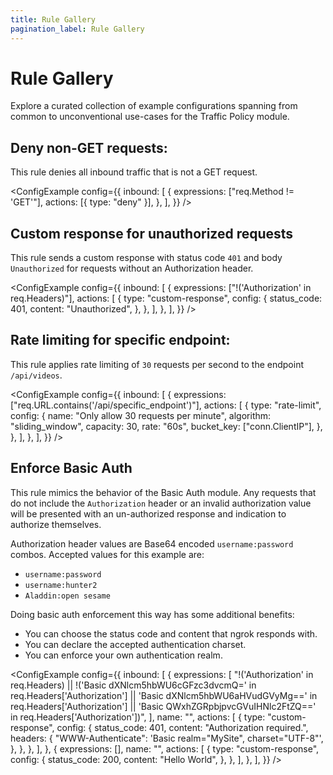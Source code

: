 ```yaml
---
title: Rule Gallery
pagination_label: Rule Gallery
---
```



# Rule Gallery

Explore a curated collection of example configurations spanning from common to unconventional use-cases for the Traffic Policy module.

## Deny non-GET requests:

This rule denies all inbound traffic that is not a GET request.

<ConfigExample
	config={{
		inbound: [
			{
				expressions: ["req.Method != 'GET'"],
				actions: [{ type: "deny" }],
			},
		],
	}}
/>

## Custom response for unauthorized requests

This rule sends a custom response with status code `401` and body `Unauthorized` for requests without an Authorization header.

<ConfigExample
	config={{
		inbound: [
			{
				expressions: ["!('Authorization' in req.Headers)"],
				actions: [
					{
						type: "custom-response",
						config: {
							status_code: 401,
							content: "Unauthorized",
						},
					},
				],
			},
		],
	}}
/>

## Rate limiting for specific endpoint:

This rule applies rate limiting of `30` requests per second to the endpoint `/api/videos`.

<ConfigExample
	config={{
		inbound: [
			{
				expressions: ["req.URL.contains('/api/specific_endpoint')"],
				actions: [
					{
						type: "rate-limit",
						config: {
							name: "Only allow 30 requests per minute",
							algorithm: "sliding_window",
							capacity: 30,
							rate: "60s",
							bucket_key: ["conn.ClientIP"],
						},
					},
				],
			},
		],
	}}
/>

## Enforce Basic Auth

This rule mimics the behavior of the Basic Auth module. Any requests that do not include the `Authorization` header or an invalid authorization
value will be presented with an un-authorized response and indication to authorize themselves.

Authorization header values are Base64 encoded `username:password` combos. Accepted values for this example are:

- `username:password`
- `username:hunter2`
- `Aladdin:open sesame`

Doing basic auth enforcement this way has some additional benefits:

- You can choose the status code and content that ngrok responds with.
- You can declare the accepted authentication charset.
- You can enforce your own authentication realm.

<ConfigExample
	config={{
		inbound: [
			{
				expressions: [
					"!('Authorization' in req.Headers) || !('Basic dXNlcm5hbWU6cGFzc3dvcmQ=' in req.Headers['Authorization'] || 'Basic dXNlcm5hbWU6aHVudGVyMg==' in req.Headers['Authorization'] || 'Basic QWxhZGRpbjpvcGVuIHNlc2FtZQ==' in req.Headers['Authorization'])",
				],
				name: "",
				actions: [
					{
						type: "custom-response",
						config: {
							status_code: 401,
							content: "Authorization required.",
							headers: {
								"WWW-Authenticate": 'Basic realm="MySite", charset="UTF-8"',
							},
						},
					},
				],
			},
			{
				expressions: [],
				name: "",
				actions: [
					{
						type: "custom-response",
						config: {
							status_code: 200,
							content: "Hello World",
						},
					},
				],
			},
		],
	}}
/>

